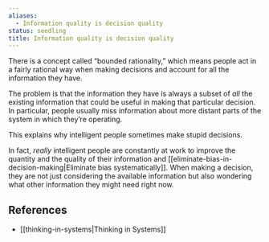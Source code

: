 ```yaml
---
aliases:
  - Information quality is decision quality
status: seedling
title: Information quality is decision quality
---
```

There is a concept called “bounded rationality,” which means people act in a fairly rational way when making decisions and account for all the information they have.

The problem is that the information they have is always a subset of _all_ the existing information that could be useful in making that particular decision. In particular, people usually miss information about more distant parts of the system in which they’re operating.

This explains why intelligent people sometimes make stupid decisions.

In fact, _really_ intelligent people are constantly at work to improve the quantity and the quality of their information and [[eliminate-bias-in-decision-making|Eliminate bias systematically]]. When making a decision, they are not just considering the available information but also wondering what other information they might need right now.

## References

- [[thinking-in-systems|Thinking in Systems]]
